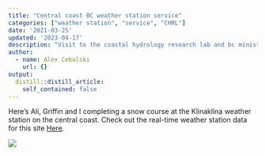 ```yaml
---
title: "Central coast BC weather station service"
categories: ["weather station", "service", "CHRL"]
date: '2021-03-25'
updated: '2023-04-17'
description: "Visit to the coastal hydrology research lab and bc ministry of environment central coast hydrometric stations to conduct snow courses and service the instruments."
author:
  - name: Alex Cebulski
    url: {}
output:
  distill::distill_article:
    self_contained: false
---
```


Here's Ali, Griffin and I completing a snow course at the Klinaklina weather station on the central coast. Check out the real-time weather station data for this site [Here](http://graph.viu-hydromet-wx.ca/?_inputs_&preset_site=%22klinaklini%22&custom_site=%22apelake%22&smenu=%22wkly_graph%22). 

![](IMG_1694.jpg)



